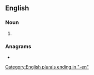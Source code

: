==English==

===Noun===
{{head|en|noun plural form}}

# {{plural of|shopman|lang=en}}

===Anagrams===
* {{anagrams|en|Shompen|phenoms}}

[[Category:English plurals ending in "-en"]]